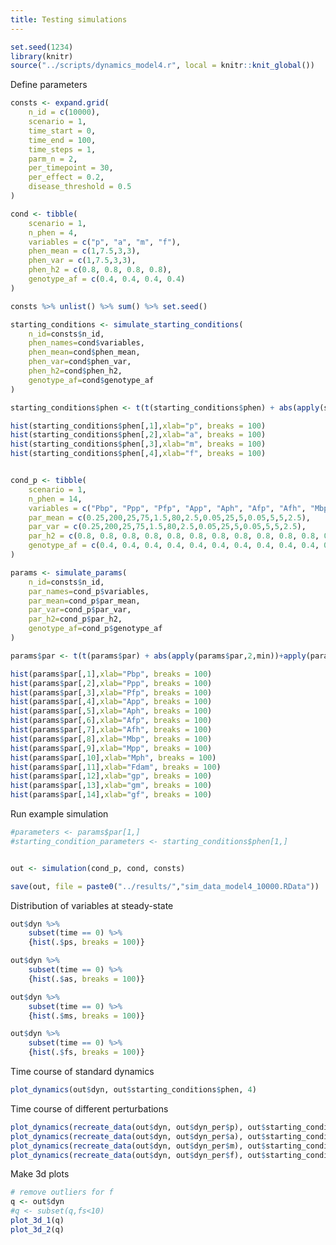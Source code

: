 ```yaml
---
title: Testing simulations
---
```


```r
set.seed(1234)
library(knitr)
source("../scripts/dynamics_model4.r", local = knitr::knit_global())
```

Define parameters

```r
consts <- expand.grid(
    n_id = c(10000),
    scenario = 1,
    time_start = 0,
    time_end = 100,
    time_steps = 1,
    parm_n = 2,
    per_timepoint = 30,
    per_effect = 0.2,
    disease_threshold = 0.5
)

cond <- tibble(
    scenario = 1,
    n_phen = 4,
    variables = c("p", "a", "m", "f"),
    phen_mean = c(1,7.5,3,3),
    phen_var = c(1,7.5,3,3),
    phen_h2 = c(0.8, 0.8, 0.8, 0.8),
    genotype_af = c(0.4, 0.4, 0.4, 0.4)
)

consts %>% unlist() %>% sum() %>% set.seed()

starting_conditions <- simulate_starting_conditions(
    n_id=consts$n_id, 
    phen_names=cond$variables, 
    phen_mean=cond$phen_mean, 
    phen_var=cond$phen_var, 
    phen_h2=cond$phen_h2, 
    genotype_af=cond$genotype_af
)

starting_conditions$phen <- t(t(starting_conditions$phen) + abs(apply(starting_conditions$phen,2,min))+apply(starting_conditions$phen,2,max)*0.001)

hist(starting_conditions$phen[,1],xlab="p", breaks = 100) 
hist(starting_conditions$phen[,2],xlab="a", breaks = 100) 
hist(starting_conditions$phen[,3],xlab="m", breaks = 100) 
hist(starting_conditions$phen[,4],xlab="f", breaks = 100) 


cond_p <- tibble(
    scenario = 1,
    n_phen = 14,
    variables = c("Pbp", "Ppp", "Pfp", "App", "Aph", "Afp", "Afh", "Mbp", "Mpp", "Mph", "Fdam", "gp", "gm", "gf"),
    par_mean = c(0.25,200,25,75,1.5,80,2.5,0.05,25,5,0.05,5,5,2.5),
    par_var = c(0.25,200,25,75,1.5,80,2.5,0.05,25,5,0.05,5,5,2.5),
    par_h2 = c(0.8, 0.8, 0.8, 0.8, 0.8, 0.8, 0.8, 0.8, 0.8, 0.8, 0.8, 0.8, 0.8, 0.8),
    genotype_af = c(0.4, 0.4, 0.4, 0.4, 0.4, 0.4, 0.4, 0.4, 0.4, 0.4, 0.4, 0.4, 0.4, 0.4)
)

params <- simulate_params(
    n_id=consts$n_id, 
    par_names=cond_p$variables, 
    par_mean=cond_p$par_mean, 
    par_var=cond_p$par_var, 
    par_h2=cond_p$par_h2, 
    genotype_af=cond_p$genotype_af
)

params$par <- t(t(params$par) + abs(apply(params$par,2,min))+apply(params$par,2,max)*0.001)

hist(params$par[,1],xlab="Pbp", breaks = 100) 
hist(params$par[,2],xlab="Ppp", breaks = 100) 
hist(params$par[,3],xlab="Pfp", breaks = 100) 
hist(params$par[,4],xlab="App", breaks = 100) 
hist(params$par[,5],xlab="Aph", breaks = 100) 
hist(params$par[,6],xlab="Afp", breaks = 100) 
hist(params$par[,7],xlab="Afh", breaks = 100) 
hist(params$par[,8],xlab="Mbp", breaks = 100) 
hist(params$par[,9],xlab="Mpp", breaks = 100) 
hist(params$par[,10],xlab="Mph", breaks = 100) 
hist(params$par[,11],xlab="Fdam", breaks = 100) 
hist(params$par[,12],xlab="gp", breaks = 100)
hist(params$par[,13],xlab="gm", breaks = 100) 
hist(params$par[,14],xlab="gf", breaks = 100) 
```

Run example simulation

```r
#parameters <- params$par[1,]
#starting_condition_parameters <- starting_conditions$phen[1,]


out <- simulation(cond_p, cond, consts)

save(out, file = paste0("../results/","sim_data_model4_10000.RData"))
```

Distribution of variables at steady-state

```r
out$dyn %>% 
    subset(time == 0) %>%
    {hist(.$ps, breaks = 100)}

out$dyn %>% 
    subset(time == 0) %>%
    {hist(.$as, breaks = 100)}

out$dyn %>% 
    subset(time == 0) %>%
    {hist(.$ms, breaks = 100)}

out$dyn %>% 
    subset(time == 0) %>%
    {hist(.$fs, breaks = 100)}
```

Time course of standard dynamics

```r
plot_dynamics(out$dyn, out$starting_conditions$phen, 4)
```

Time course of different perturbations

```r
plot_dynamics(recreate_data(out$dyn, out$dyn_per$p), out$starting_conditions$phen, 4)
plot_dynamics(recreate_data(out$dyn, out$dyn_per$a), out$starting_conditions$phen, 4)
plot_dynamics(recreate_data(out$dyn, out$dyn_per$m), out$starting_conditions$phen, 4)
plot_dynamics(recreate_data(out$dyn, out$dyn_per$f), out$starting_conditions$phen, 4)
```

Make 3d plots

```r
# remove outliers for f
q <- out$dyn
#q <- subset(q,fs<10)
plot_3d_1(q)
plot_3d_2(q)
```
